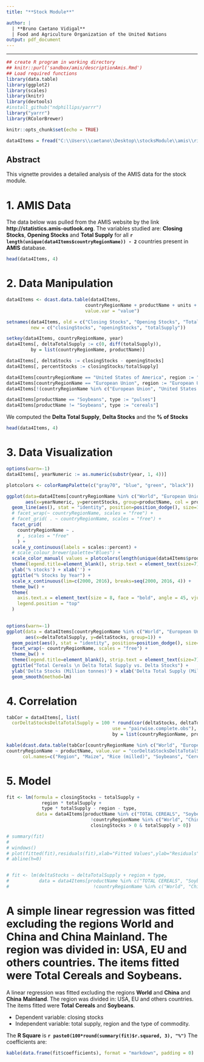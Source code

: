 ```yaml
---
title: "**Stock Module**"

author: |
  | **Bruno Caetano Vidigal**
  | Food and Agriculture Organization of the United Nations
output: pdf_document
---
```

---

```r
## create R program in working directory
## knitr::purl('sandbox/amis/descriptionAmis.Rmd')
## Load required functions
library(data.table)
library(ggplot2)
library(scales)
library(knitr)
library(devtools)
#install_github("ndphillips/yarrr")
library("yarrr")
library(RColorBrewer)
```

```r
knitr::opts_chunk$set(echo = TRUE)
```

```r
data4Items = fread("C:\\Users\\caetano\\Desktop\\stocksModule\\amis\\riceWheatSoybeansMaizeStocks.csv")
```


## Abstract

This vignette provides a detailed analysis of the AMIS data for the stock module.


# 1. AMIS Data

The data below was pulled from the AMIS website by the link **http://statistics.amis-outlook.org**. 
The variables studied are: **Closing Stocks**, **Opening Stocks** and **Total Supply** for all **`r length(unique(data4Items$countryRegionName)) - 2`** countries present in **AMIS** database.
```r
head(data4Items, 4)
```

# 2. Data Manipulation
```r
data4Items <- dcast.data.table(data4Items, 
                             countryRegionName + productName + units + year ~ elementName,
                             value.var = "value")

setnames(data4Items, old = c("Closing Stocks", "Opening Stocks", "Total Supply"),
         new = c("closingStocks", "openingStocks", "totalSupply"))

setkey(data4Items, countryRegionName, year)
data4Items[, deltaTotalSupply := c(0, diff(totalSupply)),
         by = list(countryRegionName, productName)]

data4Items[, deltaStocks := closingStocks - openingStocks]
data4Items[, percentStocks := closingStocks/totalSupply]

data4Items[countryRegionName == "United States of America", region := "United States of America"]
data4Items[countryRegionName == "European Union", region := "European Union"]
data4Items[!(countryRegionName %in% c("European Union", "United States of America")), region := "Others countries"]

data4Items[productName == "Soybeans", type := "pulses"]
data4Items[productName != "Soybeans", type := "cereals"]
```

We computed the **Delta Total Supply**, **Delta Stocks** and the **% of Stocks**
```r
head(data4Items, 4)
```

# 3. Data Visualization

```r
options(warn=-1)
data4Items[, yearNumeric := as.numeric(substr(year, 1, 4))]

plotcolors <- colorRampPalette(c("gray70", "blue", "green", "black"))

ggplot(data=data4Items[countryRegionName %in% c("World", "European Union", "United States of America")],
       aes(x=yearNumeric, y=percentStocks, group=productName, col = productName)) +
  geom_line(aes(), stat = "identity", position=position_dodge(), size=1) +
  # facet_wrap(~ countryRegionName, scales = "free") +
  # facet_grid( . ~ countryRegionName, scales = "free") +
  facet_grid(
    countryRegionName ~ .
    # , scales = "free"
    ) +
  scale_y_continuous(labels = scales::percent) +
  # scale_colour_brewer(palette="Blues") +
  scale_color_manual( values = plotcolors(length(unique(data4Items$productName))) ) +
  theme(legend.title=element_blank(), strip.text = element_text(size=7)) +
  ylab('% stocks') + xlab('') +
  ggtitle("% Stocks by Year") +
  scale_x_continuous(lim=c(2000, 2016), breaks=seq(2000, 2016, 4)) +
  theme_bw() +
  theme(
    axis.text.x = element_text(size = 8, face = "bold", angle = 45, vjust = .5),
    legend.position = "top"
  )
  
```

```r
options(warn=-1)
ggplot(data = data4Items[countryRegionName %in% c("World", "European Union", "United States of America") & productName == "TOTAL CEREALS"],
       aes(x=deltaTotalSupply, y=deltaStocks, group=1)) +
  geom_point(aes(), stat = "identity", position=position_dodge(), size=1.5) +
  facet_wrap(~ countryRegionName, scales = "free") +
  theme_bw() +
  theme(legend.title=element_blank(), strip.text = element_text(size=7)) +
  ggtitle("Total Cereals \n Delta Total Supply vs. Delta Stocks") +
  ylab('Delta Stocks (Million tonnes)') + xlab('Delta Total Supply (Million tonnes)') +
  geom_smooth(method=lm)
```

# 4. Correlation

```r
tabCor = data4Items[, list(
  corDeltaStocksDeltaTotalSupply = 100 * round(cor(deltaStocks, deltaTotalSupply,
                                       use = "pairwise.complete.obs"), 3)),
                                       by = list(countryRegionName, productName)]
```

```r

kable(dcast.data.table(tabCor[countryRegionName %in% c("World", "European Union", "United States of America")],
countryRegionName ~ productName, value.var = "corDeltaStocksDeltaTotalSupply"), format = "markdown", padding = 0,
      col.names=c("Region", "Maize", "Rice (milled)", "Soybeans", "Cereals", "Wheat"))
```

# 5. Model



```r

fit <- lm(formula = closingStocks ~ totalSupply +
             region * totalSupply +
             type * totalSupply - region - type,
           data = data4Items[productName %in% c("TOTAL CEREALS", "Soybeans") &
                               !countryRegionName %in% c("World", "China", "China Mainland") &
                               closingStocks > 0 & totalSupply > 0])

# summary(fit)
# 
# windows()
# plot(fitted(fit),residuals(fit),xlab="Fitted Values",ylab="Residuals")
# abline(h=0)


# fit <- lm(deltaStocks ~ deltaTotalSupply + region + type, 
#           data = data4Items[productName %in% c("TOTAL CEREALS", "Soybeans") & 
#                               !countryRegionName %in% c("World", "China", "China Mainland")])
```


# A simple linear regression was fitted excluding the regions **World** and **China** and **China** **Mainland**. The region was divided in: USA, EU and others countries. The items fitted were **Total** **Cereals** and **Soybeans**.

A linear regression was fitted excluding the regions **World** and **China** and **China** **Mainland**. The region was divided in: USA, EU and others countries. The items fitted were **Total** **Cereals** and **Soybeans**.


* Dependent variable: closing stocks 
* Independent variable: total supply, region and the type of commodity.

The **R Square** is **`r paste0(100*round(summary(fit)$r.squared, 3), "%")`** 
The coefficients are:

```r
 
kable(data.frame(fit$coefficients), format = "markdown", padding = 0)
```

